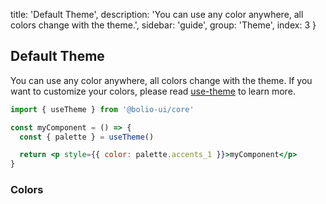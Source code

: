 
  title: 'Default Theme',
  description:
    'You can use any color anywhere, all colors change with the theme.',
  sidebar: 'guide',
  group: 'Theme',
  index: 3
}

## Default Theme

You can use any color anywhere, all colors change with the theme.
If you want to customize your colors, please read [use-theme](/hooks/use-theme) to learn more.

```jsx
import { useTheme } from '@bolio-ui/core'

const myComponent = () => {
  const { palette } = useTheme()

  return <p style={{ color: palette.accents_1 }}>myComponent</p>
}
```

### Colors

<Colors />

